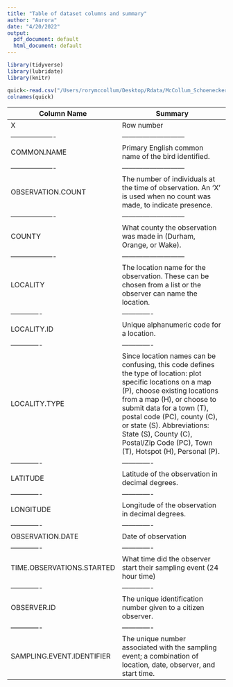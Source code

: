```yaml
---
title: "Table of dataset columns and summary"
author: "Aurora"
date: "4/20/2022"
output:
  pdf_document: default
  html_document: default
---
```

```r

library(tidyverse)
library(lubridate)
library(knitr)

quick<-read.csv("/Users/rorymccollum/Desktop/Rdata/McCollum_Schoenecker_ENV872_EDA_FinalProject/Data/Processed/tidy_Durham_2010-2014.csv", stringsAsFactors = TRUE)
colnames(quick)

```




**Column Name** | **Summary**
------------- | -------------
X | Row number 
------------------- | ---------------------------
COMMON.NAME | Primary English common name of the bird identified. 
------------------- | ---------------------------
OBSERVATION.COUNT | The number of individuals at the time of observation. An 'X' is used when no count was made, to indicate presence. 
------------------- | ---------------------------
COUNTY | What county the observation was made in (Durham, Orange, or Wake). 
------------------- | ---------------------------
LOCALITY | The location name for the observation. These can be chosen from a list or the observer can name the location. 
------------- | -------------
LOCALITY.ID | Unique alphanumeric code for a location.
------------- | -------------
LOCALITY.TYPE | Since location names can be confusing, this code defines the type of location: plot specific locations on a map (P), choose existing locations from a map (H), or choose to submit data for a town (T), postal code (PC), county (C), or state (S). Abbreviations: State (S), County (C), Postal/Zip Code (PC), Town (T), Hotspot (H), Personal (P).
------------- | -------------
LATITUDE |  Latitude of the observation in decimal degrees.
------------- | -------------
LONGITUDE | Longitude of the observation in decimal degrees.
------------- | -------------
OBSERVATION.DATE | Date of observation
------------- | -------------
TIME.OBSERVATIONS.STARTED | What time did the observer start their sampling event (24 hour time)
------------- | -------------
OBSERVER.ID | The unique identification number given to a citizen observer. 
------------- | -------------
SAMPLING.EVENT.IDENTIFIER | The unique number associated with the sampling event; a combination of location, date, observer, and start time. 




